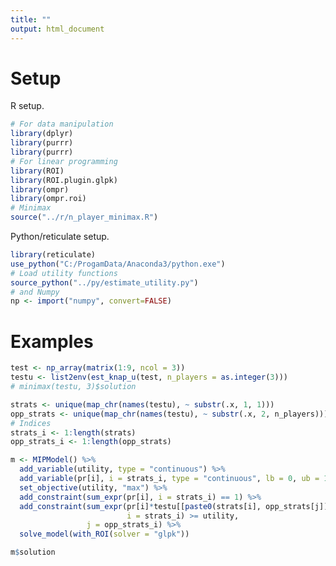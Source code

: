 ```yaml
---
title: ""
output: html_document
---
```


# Setup

R setup.

```r
# For data manipulation
library(dplyr)
library(purrr)
library(purrr)
# For linear programming
library(ROI)
library(ROI.plugin.glpk)
library(ompr)
library(ompr.roi)
# Minimax
source("../r/n_player_minimax.R")
```

Python/reticulate setup.

```r
library(reticulate)
use_python("C:/ProgamData/Anaconda3/python.exe")
# Load utility functions
source_python("../py/estimate_utility.py")
# and Numpy
np <- import("numpy", convert=FALSE)
```

# Examples

```r
test <- np_array(matrix(1:9, ncol = 3))
testu <- list2env(est_knap_u(test, n_players = as.integer(3)))
# minimax(testu, 3)$solution
```


```r
strats <- unique(map_chr(names(testu), ~ substr(.x, 1, 1)))
opp_strats <- unique(map_chr(names(testu), ~ substr(.x, 2, n_players)))
# Indices
strats_i <- 1:length(strats)
opp_strats_i <- 1:length(opp_strats)

m <- MIPModel() %>%
  add_variable(utility, type = "continuous") %>%
  add_variable(pr[i], i = strats_i, type = "continuous", lb = 0, ub = 1) %>%
  set_objective(utility, "max") %>%
  add_constraint(sum_expr(pr[i], i = strats_i) == 1) %>% 
  add_constraint(sum_expr(pr[i]*testu[[paste0(strats[i], opp_strats[j])]], 
                          i = strats_i) >= utility, 
                 j = opp_strats_i) %>% 
  solve_model(with_ROI(solver = "glpk"))

m$solution
```









